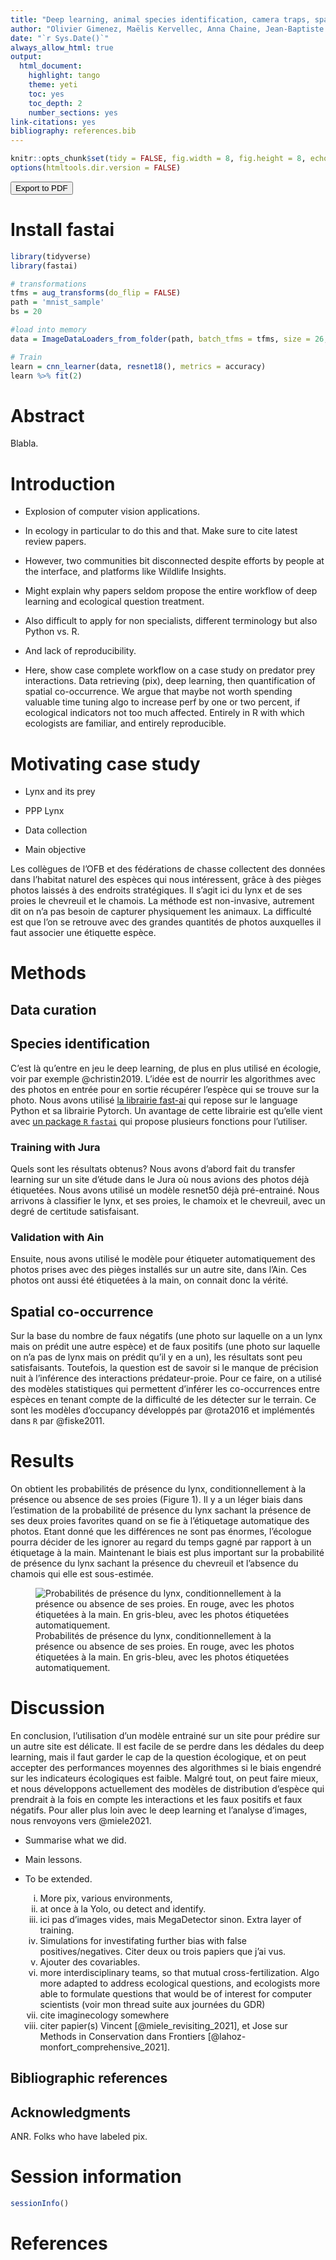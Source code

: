 ```yaml
---
title: "Deep learning, animal species identification, camera traps, spatial predator-prey co‐occurrence"
author: "Olivier Gimenez, Maëlis Kervellec, Anna Chaine, Jean-Baptiste Fanjul, Christophe Duchamp (who else?)"
date: "`r Sys.Date()`"
always_allow_html: true
output:
  html_document:
    highlight: tango
    theme: yeti
    toc: yes
    toc_depth: 2
    number_sections: yes
link-citations: yes
bibliography: references.bib
---
```


```r
knitr::opts_chunk$set(tidy = FALSE, fig.width = 8, fig.height = 8, echo = FALSE)
options(htmltools.dir.version = FALSE)
```

<button type="button" class="btn" title="Print to PDF" onClick="window.print()">Export to PDF</button>

# Install fastai

```r
library(tidyverse)
library(fastai)

# transformations
tfms = aug_transforms(do_flip = FALSE)
path = 'mnist_sample'
bs = 20

#load into memory
data = ImageDataLoaders_from_folder(path, batch_tfms = tfms, size = 26, bs = bs)

# Train
learn = cnn_learner(data, resnet18(), metrics = accuracy)
learn %>% fit(2)
```


# Abstract

Blabla. 

# Introduction

+ Explosion of computer vision applications. 

+ In ecology in particular to do this and that. Make sure to cite latest review papers. 

+ However, two communities bit disconnected despite efforts by people at the interface, and platforms like Wildlife Insights. 

+ Might explain why papers seldom propose the entire workflow of deep learning and ecological question treatment. 

+ Also difficult to apply for non specialists, different terminology but also Python vs. R. 

+ And lack of reproducibility. 

+ Here, show case complete workflow on a case study on predator prey interactions. Data retrieving (pix), deep learning, then quantification of spatial co-occurrence. We argue that maybe not worth spending valuable time tuning algo to increase perf by one or two percent, if ecological indicators not too much affected. Entirely in R with which ecologists are familiar, and entirely reproducible. 

# Motivating case study

+ Lynx and its prey

+ PPP Lynx

+ Data collection

+ Main objective

Les collègues de l'OFB et des fédérations de chasse collectent des données dans l'habitat naturel des espèces qui nous intéressent, grâce à des pièges photos laissés à des endroits stratégiques. Il s'agit ici du lynx et de ses proies le chevreuil et le chamois. La méthode est non-invasive, autrement dit on n'a pas besoin de capturer physiquement les animaux. La difficulté est que l'on se retrouve avec des grandes quantités de photos auxquelles il faut associer une étiquette espèce. 

# Methods 

## Data curation

## Species identification

C'est là qu'entre en jeu le deep learning, de plus en plus utilisé en écologie, voir par exemple @christin2019. L'idée est de nourrir les algorithmes avec des photos en entrée pour en sortie récupérer l'espèce qui se trouve sur la photo. Nous avons utilisé [la librairie fast-ai](https://docs.fast.ai/) qui repose sur le language Python et sa librairie Pytorch. Un avantage de cette librairie est qu'elle vient avec [un package `R` `fastai`](https://eagerai.github.io/fastai/index.html) qui propose plusieurs fonctions pour l'utiliser. 

### Training with Jura

Quels sont les résultats obtenus? Nous avons d'abord fait du transfer learning sur un site d'étude dans le Jura où nous avions des photos déjà étiquetées. Nous avons utilisé un modèle resnet50 déjà pré-entrainé. Nous arrivons à classifier le lynx, et ses proies, le chamoix et le chevreuil, avec un degré de certitude satisfaisant. 

### Validation with Ain

Ensuite, nous avons utilisé le modèle pour étiqueter automatiquement des photos prises avec des pièges installés sur un autre site, dans l'Ain. Ces photos ont aussi été étiquetées à la main, on connait donc la vérité. 

## Spatial co-occurrence

Sur la base du nombre de faux négatifs (une photo sur laquelle on a un lynx mais on prédit une autre espèce) et de faux positifs (une photo sur laquelle on n'a pas de lynx mais on prédit qu'il y en a un), les résultats sont peu satisfaisants. Toutefois, la question est de savoir si le manque de précision nuit à l'inférence des interactions prédateur-proie. Pour ce faire, on a utilisé des modèles statistiques qui permettent d'inférer les co-occurrences entre espèces en tenant compte de la difficulté de les détecter sur le terrain. Ce sont les modèles d'occupancy développés par @rota2016 et implémentés dans `R` par @fiske2011. 


# Results

On obtient les probabilités de présence du lynx, conditionnellement à la présence ou absence de ses proies (Figure 1). Il y a un léger biais dans l'estimation de la probabilité de présence du lynx sachant la présence de ses deux proies favorites quand on se fie à l'étiquetage automatique des photos. Etant donné que les différences ne sont pas énormes, l'écologue pourra décider de les ignorer au regard du temps gagné par rapport à un étiquetage à la main. Maintenant le biais est plus important sur la probabilité de présence du lynx sachant la présence du chevreuil et l'absence du chamois qui elle est sous-estimée.

![Probabilités de présence du lynx, conditionnellement à la présence ou absence de ses proies. En rouge, avec les photos étiquetées à la main. En gris-bleu, avec les photos étiquetées automatiquement.](figs/conditional_occ.jpg)


# Discussion

En conclusion, l'utilisation d'un modèle entrainé sur un site pour prédire sur un autre site est délicate. Il est facile de se perdre dans les dédales du deep learning, mais il faut garder le cap de la question écologique, et on peut accepter des performances moyennes des algorithmes si le biais engendré sur les indicateurs écologiques est faible. Malgré tout, on peut faire mieux, et nous développons actuellement des modèles de distribution d'espèce qui prendrait à la fois en compte les interactions et les faux positifs et faux négatifs. Pour aller plus loin avec le deep learning et l'analyse d'images, nous renvoyons vers @miele2021. 

+ Summarise what we did. 

+ Main lessons.

+ To be extended. 
    i) More pix, various environments, 
    ii) at once à la Yolo, ou detect and identify. 
    iii) ici pas d'images vides, mais MegaDetector sinon. Extra layer of training. 
    iv) Simulations for investifating further bias with false positives/negatives. Citer deux ou trois papiers que j'ai vus. 
    v) Ajouter des covariables. 
    vi) more interdisciplinary teams, so that mutual cross-fertilization. Algo more adapted to address ecological questions, and ecologists more able to formulate questions that would be of interest for computer scientists (voir mon thread suite aux journées du GDR)
    vii) cite imaginecology somewhere
    viii) citer papier(s) Vincent [@miele_revisiting_2021], et Jose sur Methods in Conservation dans Frontiers [@lahoz-monfort_comprehensive_2021].
    

## Bibliographic references

## Acknowledgments

ANR. Folks who have labeled pix. 

# Session information

```r
sessionInfo()
```

# References
